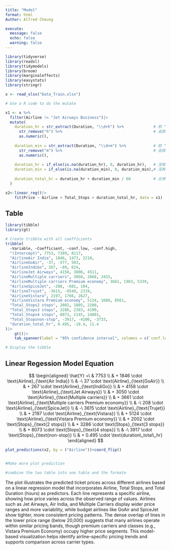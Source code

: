 ```yaml
---
title: "Model"
format: html
Author: Alfred Cheung

execute: 
  message: false
  echo: false
  warning: false
---
```



```r
library(tidyverse)
library(readxl)             
library(tidymodels)     
library(broom)          
library(marginaleffects) 
library(easystats) 
library(stringr)
```

```r
x <- read_xlsx("Data_Train.xlsx")

# Use a R code to do the mutate

x1 <- x %>%
  filter(Airline != "Jet Airways Business")|>
  mutate(
    duration_hr = str_extract(Duration, "\\d+h") %>%             # 抓 "2h"
      str_remove("h") %>%                                        # 去除 h
      as.numeric(),
    
    duration_min = str_extract(Duration, "\\d+m") %>%            # 抓 "50m"
      str_remove("m") %>%                                        # 去除 m
      as.numeric(),
    
    duration_hr = if_else(is.na(duration_hr), 0, duration_hr),   # 沒有小時時補 0
    duration_min = if_else(is.na(duration_min), 0, duration_min),# 沒有分鐘時補 0
    
    duration_total_hr = duration_hr + duration_min / 60          # 合併為小時數
  )

```


```r
x2<-linear_reg()|>
    fit(Price ~ Airline + Total_Stops + duration_total_hr, data = x1)


```


## Table
```r
library(tibble)
library(gt)

# Create tribble with all coefficients
tribble(
  ~Variable, ~Coefficient, ~conf.low, ~conf.high,
  "(Intercept)", 7753, 7389, 8117,
  "AirlineAir India", 1846, 1473, 2218,
  "AirlineGoAir", -37, -577, 503,
  "AirlineIndiGo", 267, -89, 624,
  "AirlineJet Airways", 4158, 3806, 4511,
  "AirlineMultiple carriers", 3050, 2668, 3433,
  "AirlineMultiple carriers Premium economy", 3661, 1983, 5339,
  "AirlineSpiceJet", -208, -601, 184,
  "AirlineTrujet", -3615, -9549, 2319,
  "AirlineVistara", 2197, 1766, 2627,
  "AirlineVistara Premium economy", 5124, 1688, 8561,
  "Total_Stops2 stops", 2002, 1805, 2200,
  "Total_Stops3 stops", 3286, 2383, 4190,
  "Total_Stops4 stops", 8073, 2145, 14001,
  "Total_Stopsnon-stop", -3917, -4100, -3733,
  "duration_total_hr", 0.495, -10.4, 11.4
)|>
    gt()|>
    tab_spanner(label = "95% confidence interval", columns = c(`conf.low`, `conf.high`))

# Display the tibble
```

## Linear Regession Model Equation
$$
\begin{aligned}
\hat{Y} =\ & 7753 \\
& + 1846 \cdot \text{Airline}_{\text{Air India}} \\
& -\ 37 \cdot \text{Airline}_{\text{GoAir}} \\
& + 267 \cdot \text{Airline}_{\text{IndiGo}} \\
& + 4158 \cdot \text{Airline}_{\text{Jet Airways}} \\
& + 3050 \cdot \text{Airline}_{\text{Multiple carriers}} \\
& + 3661 \cdot \text{Airline}_{\text{Multiple carriers Premium economy}} \\
& -\ 208 \cdot \text{Airline}_{\text{SpiceJet}} \\
& -\ 3615 \cdot \text{Airline}_{\text{Trujet}} \\
& + 2197 \cdot \text{Airline}_{\text{Vistara}} \\
& + 5124 \cdot \text{Airline}_{\text{Vistara Premium economy}} \\
& + 2002 \cdot \text{Stops}_{\text{2 stops}} \\
& + 3286 \cdot \text{Stops}_{\text{3 stops}} \\
& + 8073 \cdot \text{Stops}_{\text{4 stops}} \\
& -\ 3917 \cdot \text{Stops}_{\text{non-stop}} \\
& + 0.495 \cdot \text{duration\_total\_hr}
\end{aligned}
$$



```r
plot_predictions(x2, by = ("Airline"))+coord_flip()


#Make more plot prediction 

#combine the two table into one table and the formate 
```


The plot illustrates the predicted ticket prices across different airlines based on a linear regression model that incorporates Airline, Total Stops, and Total Duration (hours) as predictors. Each line represents a specific airline, showing how price varies across the observed range of values. Airlines such as Jet Airways, Air India, and Multiple Carriers display wider price ranges and more variability, while budget airlines like GoAir and SpiceJet show tighter, more consistent pricing patterns. The dense overlap of lines in the lower price range (below 20,000) suggests that many airlines operate within similar pricing bands, though premium carriers and classes (e.g., Vistara Premium Economy) occupy higher price segments. This model-based visualization helps identify airline-specific pricing trends and supports comparison across carrier types.









